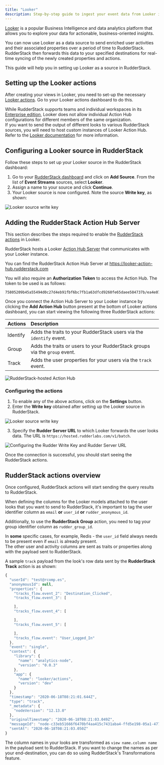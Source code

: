 ```yaml
---
title: "Looker"
description: Step-by-step guide to ingest your event data from Looker into RudderStack.
---
```


[Looker](https://looker.com/) is a popular Business Intelligence and data analytics platform that allows you to explore your data for actionable, business-oriented insights.

You can now use Looker as a data source to send enriched user activities and their associated properties over a period of time to RudderStack. RudderStack then forwards this data to your specified destinations for real-time syncing of the newly created properties and actions.

This guide will help you in setting up Looker as a source in RudderStack.

## Setting up the Looker actions

After creating your views in Looker, you need to set-up the necessary [Looker actions](https://docs.looker.com/admin-options/platform/actions). Go to your Looker actions dashboard to do this.

<div class="warningBlock">
While RudderStack supports teams and individual workspaces in its <a href="https://rudderstack.com/pricing/">Enterprise edition</a>, Looker does not allow individual Action Hub configurations for different members of the same organization.
</div>

<div class="infoBlock">
If you want to send the output of different looks to various RudderStack sources, you will need to host custom instances of Looker Action Hub. Refer to the <a href="https://docs.looker.com/sharing-and-publishing/action-hub#setting_up_a_local_action_hub_server">Looker documentation</a> for more information.
</div>

## Configuring a Looker source in RudderStack

Follow these steps to set up your Looker source in the RudderStack dashboard:

1. Go to your [RudderStack dashboard](https://app.rudderstack.com/) and click on **Add Source**. From the list of **Event Streams** sources, select **Looker**.
2. Assign a name to your source and click **Continue**.
3. Your Looker source is now configured. Note the source **Write key**, as shown:

<img src="../../../assets/event-stream-sources/looker-write-key.png" alt="Looker source write key" />

## Adding the RudderStack Action Hub Server

This section describes the steps required to enable the [RudderStack actions](https://github.com/rudderlabs/actions) in Looker.

RudderStack hosts a Looker [Action Hub Server](https://docs.looker.com/sharing-and-publishing/action-hub#writing_an_action) that communicates with your Looker instance.

<div class="infoBlock">
You can find the RudderStack Action Hub Server at <a href="https://looker-action-hub.rudderstack.com">https://looker-action-hub.rudderstack.com</a>
</div>

You will also require an **Authorization Token** to access the Action Hub. The token to be used is as follows:

```text
75805209b45a55494d0c27d4eb91fbf6bc7fb1a63dfcd9260fe65daee584737b/ea4e074e71c1af9c07bf71f69c1addf7b9a30d458bd7aea4b4e60d6a6a122277b59210186edb7cf21a5ff53a29c68fb89ff5aaf5019570c8a5131484a11e2e3e
```

Once you connect the Action Hub Server to your Looker instance by clicking the **Add Action Hub** button present at the bottom of Looker actions dashboard, you can start viewing the following three RudderStack actions:

| Actions | Description |
| :---- | :------| 
| Identify | Adds the traits to your RudderStack users via the `identify` event. |
| Group | Adds the traits or users to your RudderStack groups via the `group` event. |
| Track | Adds the user properties for your users via the `track` event. |

<img src="../../../assets/event-stream-sources/looker-3.png" alt="RudderStack-hosted Action Hub" />

### Configuring the actions

1. To enable any of the above actions, click on the **Settings** button. 
2. Enter the **Write key** obtained after <Link to="#configuring-a-looker-source-in-rudderstack">setting up the Looker source</Link> in RudderStack.

<img src="../../../assets/event-stream-sources/looker-2.png" alt="Looker source write key" />

3. Specify the **Rudder Server URL** to which Looker forwards the user looks data. The URL is `https://hosted.rudderlabs.com/v1/batch`.

<img src="../../../assets/event-stream-sources/looker-4.png" alt="Configuring the Rudder Write Key and Rudder Server URL" />

Once the connection is successful, you should start seeing the RudderStack actions.

## RudderStack actions overview

Once configured, RudderStack actions will start sending the query results to RudderStack.

When defining the columns for the Looker models attached to the user looks that you want to send to RudderStack, it's important to tag the user identifier column as `email` **or** `user_id` **or** `rudder_anonymous_id`. 

Additionally, to use the **RudderStack Group** action, you need to tag your group identifier column as `rudder_group_id`.

<div class="infoBlock">
In <strong>some</strong> specific cases, for example, Redis - the <code class="inline-code">user_id</code> field always needs to be present even if <code class="inline-code">email</code> is already present.
</div>

<div class="infoBlock">
The other user and activity columns are sent as traits or properties along with the payload sent to RudderStack.
</div>

A sample `track` payload from the look's row data sent by the **RudderStack Track** action is as shown:

```javascript
{
  "userId": "test@rcomp.es",
  "anonymousId": null,
  "properties": {
    "tracks_flow.event_2": "Destination_Clicked",
    "tracks_flow.event_3": [

    ],
    "tracks_flow.event_4": [

    ],
    "tracks_flow.event_5": [

    ],
    "tracks_flow.event": "User_Logged_In"
  },
  "event": "single",
  "context": {
    "library": {
      "name": "analytics-node",
      "version": "0.0.3"
    },
    "app": {
      "name": "looker/actions",
      "version": "dev"
    }
  },
  "timestamp": "2020-06-18T08:21:01.644Z",
  "type": "track",
  "_metadata": {
    "nodeVersion": "12.13.0"
  },
  "originalTimestamp": "2020-06-18T08:21:03.049Z",
  "messageId": "node-c33eb51666f6470bf4aa415c7431aba4-ffd5e198-05a1-477a-9c2c-85be30749b8b",
  "sentAt": "2020-06-18T08:21:03.050Z"
}
```

<div class="infoBlock">
The column names in your looks are transformed as <code class="inline-code">view name.column name</code> in the payload sent to RudderStack. If you want to change the names as per your end-destination, you can do so using RudderStack's <Link to="/transformations/">Transformations</Link> feature.
</div>